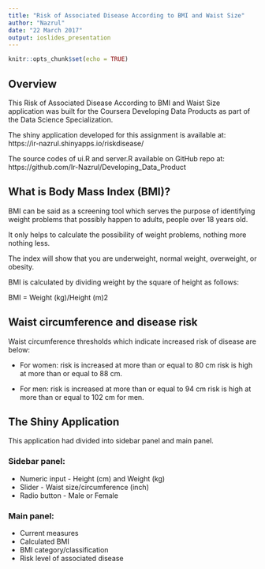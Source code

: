 ```yaml
---
title: "Risk of Associated Disease According to BMI and Waist Size"
author: "Nazrul"
date: "22 March 2017"
output: ioslides_presentation
---
```


```r
knitr::opts_chunk$set(echo = TRUE)
```

## Overview

This Risk of Associated Disease According to BMI and Waist Size application was built for the Coursera Developing Data Products as part of the Data Science Specialization.

The shiny application developed for this assignment is available at:
https://ir-nazrul.shinyapps.io/riskdisease/

The source codes of ui.R and server.R available on GitHub repo at:
https://github.com/Ir-Nazrul/Developing_Data_Product

## What is Body Mass Index (BMI)?

BMI can be said as a screening tool which serves the purpose of identifying weight problems that possibly happen to adults, people over 18 years old.

It only helps to calculate the possibility of weight problems, nothing more nothing less.

The index will show that you are underweight, normal weight, overweight, or obesity.

BMI is calculated by dividing weight by the square of height as follows:

BMI = Weight (kg)/Height (m)2

## Waist circumference and disease risk

Waist circumference thresholds which indicate increased risk of disease are below:

* For women: risk is increased at more than or equal to 80 cm risk is high at more than or equal to 88 cm.

* For men: risk is increased at more than or equal to 94 cm risk is high at more than or equal to 102 cm for men.

## The Shiny Application

This application had divided into sidebar panel and main panel.

### Sidebar panel: 
* Numeric input - Height (cm) and Weight (kg)
* Slider - Waist size/circumference (inch)
* Radio button - Male or Female

### Main panel:
* Current measures
* Calculated BMI
* BMI category/classification
* Risk level of associated disease